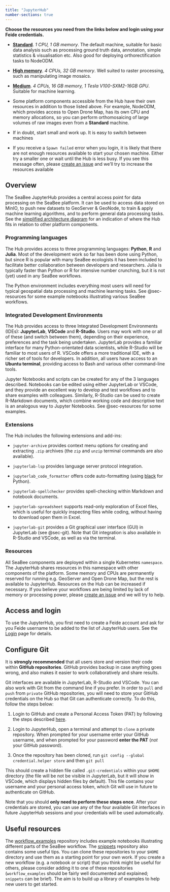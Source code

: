 ```yaml
---
title: "JupyterHub"
number-sections: true
---
```


**Choose the resources you need from the links below and login using your Feide credentials.**

 * **[Standard](https://hub-standard.seabee.sigma2.no)**. *1 CPU, 1 GB memory*. The default machine, suitable for basic data analysis such as processing ground truth data, annotation, simple statistics & visualisation etc. Also good for deploying orthorectification tasks to NodeODM.
 
 * **[High memory](https://hub-highmem.seabee.sigma2.no)**. *4 CPUs, 32 GB memory*. Well suited to raster processing, such as manipulating image mosaics.
 
 * **[Medium](https://hub-medium.seabee.sigma2.no)**. *4 CPUs, 16 GB memory, 1 Tesla V100-SXM2-16GB GPU*. Suitable for machine learning.
 
 
:::{.callout-tip}
 * Some platform components accessible from the Hub have their own resources in addition to those listed above. For example, NodeODM, which provides access to Open Drone Map, has its own CPU and memory allocations, so you can perform orthomosaicing of large volumes of raw images even from a **Standard** machine.
 
 * If in doubt, start small and work up. It is easy to switch between machines
 
 * If you receive a `Spawn failed` error when you login, it is likely that there are not enough resources available to start your chosen machine. Either try a smaller one or wait until the Hub is less busy. If you see this message often, please [create an issue](https://github.com/SeaBee-no/documentation/issues) and we'll try to increase the resources available
:::

## Overview {#sec-overview}

The SeaBee JupyterHub provides a central access point for data processing on the SeaBee platform. It can be used to access data stored on MinIO, to push new datasets to GeoServer & GeoNode, to train & apply machine learning algorithms, and to perform general data processing tasks. See the [simplified architecture diagram](./index.qmd#fig-sigma2-outline) for an indication of where the Hub fits in relation to other platform components.

### Programming languages {#sec-languages}

The Hub provides access to three programming languages: **Python**, **R** and **Julia**. Most of the development work so far has been done using Python, but since R is popular with many SeaBee ecologists it has been included to facilitate better collaboration between developers and researchers. Julia is typically faster than Python or R for intensive number crunching, but it is not (yet) used in any SeaBee workflows.

The Python environment includes everything most users will need for typical geospatial data processing and machine learning tasks. See @sec-resources for some example notebooks illustrating various SeaBee workflows.

### Integrated Development Environments {#sec-ides}

The Hub provides access to three Integrated Development Environments (IDEs): **JupyterLab**, **VSCode** and **R-Studio**. Users may work with one or all of these (and switch between them), depending on their experience, preferences and the task being undertaken. JupyterLab provides a familiar interface for many Python-orientated data scientists, while R-Studio will be familiar to most users of R. VSCode offers a more traditional IDE, with a richer set of tools for developers. In addition, all users have access to an **Ubuntu terminal**, providing access to Bash and various other command-line tools.

Jupyter Notebooks and scripts can be created for any of the 3 languages described. Notebooks can be edited using either JupyterLab or VSCode, and they provide an excellent way to develop and test workflows and to share examples with colleagues. Similarly, R-Studio can be used to create R-Markdown documents, which combine working code and descriptive text is an analogous way to Jupyter Notebooks. See @sec-resources for some examples.

### Extensions {#sec-extensions}

The Hub includes the following extensions and add-ins:

 * `jupyter-archive` provides context menu options for creating and extracting `.zip` archives (the `zip` and `unzip` terminal commands are also available).
 
 * `jupyterlab-lsp` provides language server protocol integration.
 
 * `jupyterlab_code_formatter` offers code auto-formatting (using [black](https://github.com/psf/black) for Python).
 
 * `jupyterlab-spellchecker` provides spell-checking within Markdown and notebook documents.
 
 * `jupyterlab-spreadsheet` supports read-only exploration of Excel files, which is useful for quickly inspecting files while coding, without having to download open them in Excel.
 
 * `jupyterlab-git` provides a Git graphical user interface (GUI) in JupyterLab (see @sec-git). Note that Git integration is also available in R-Studio and VSCode, as well as via the terminal.
 
### Resources

All SeaBee components are deployed within a single Kubernetes `namespace`. The JupyterHub shares resources in this namespace with other components of the platform. Some memory and CPUs are permanently reserved for running e.g. GeoServer and Open Drone Map, but the rest is available to JupyterHub. Resources on the Hub can be increased if necessary. If you believe your workflows are being limited by lack of memory or processing power, please [create an issue](https://github.com/SeaBee-no/dockerfiles/issues) and we will try to help.

## Access and login {#sec-login}

To use the JupyterHub, you first need to create a Feide account and ask for you Feide username to be added to the list of JupyterHub users. See the [Login](./login.qmd) page for details.

## Configure Git {#sec-git}

It is **strongly recommended** that all users store and version their code within **GitHub repositories**. GitHub provides backup in case anything goes wrong, and also makes it easier to work collaboratively and share results.

Git interfaces are available in JupyterLab, R-Studio and VSCode. You can also work with Git from the command line if you prefer. In order to `pull` and `push` from `private` GitHub repositories, you will need to store your GitHub credentials on the Hub so that Git can authenticate correctly. To do this, follow the steps below:

 1. Login to GitHub and create a Personal Access Token (PAT) by following the steps described [here](https://docs.github.com/en/enterprise-server@3.4/authentication/keeping-your-account-and-data-secure/creating-a-personal-access-token).
 
 2. Login to JupyterHub, open a terminal and attempt to `clone` a private repository. When prompted for your username enter your GitHub username, and when prompted for your password **enter the PAT** (*not* your GitHub password).
 
 3. Once the repository has been cloned, run `git config --global credential.helper store` and then `git pull`
 
This should create a hidden file called `.git-credentials` within your `$HOME` directory (the file will be not be visible in JupyterLab, but it will show in VSCode, which displays hidden files by default). This file contains your username and your personal access token, which Git will use in future to authenticate on GitHub.

Note that you should **only need to perform these steps once**. After your credentials are stored, you can use any of the four available Git interfaces in future JupyterHub sessions and your credentials will be used automatically.

## Useful resources {#sec-resources}

The [workflow_examples](https://github.com/SeaBee-no/workflow_examples#seabee-workflow_examples) repository includes example notebooks illustrating different parts of the SeaBee workflow. The  [snippets](https://github.com/SeaBee-no/snippets) repository also contains some useful tips. You can clone these repositories to your `$HOME` directory and use them as a starting point for your own work. If you create a new workflow (e.g. a notebook or script) that you think might be useful for others, please consider adding it to one of these repositories (`workflow_examples` should be fairly well documented and explained; `snippets` can be brief). The aim is to build up a library of examples to help new users to get started.